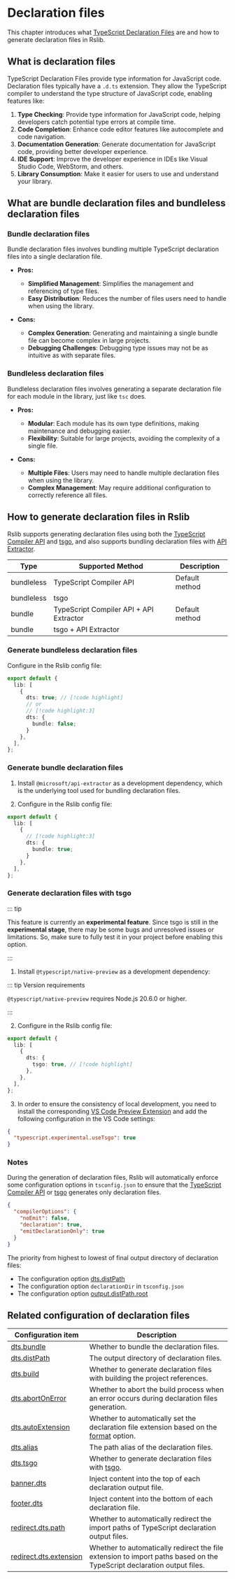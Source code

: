 # Declaration files

This chapter introduces what [TypeScript Declaration Files](https://www.typescriptlang.org/docs/handbook/declaration-files/introduction.html) are and how to generate declaration files in Rslib.

## What is declaration files

TypeScript Declaration Files provide type information for JavaScript code. Declaration files typically have a `.d.ts` extension. They allow the TypeScript compiler to understand the type structure of JavaScript code, enabling features like:

1. **Type Checking**: Provide type information for JavaScript code, helping developers catch potential type errors at compile time.
2. **Code Completion**: Enhance code editor features like autocomplete and code navigation.
3. **Documentation Generation**: Generate documentation for JavaScript code, providing better developer experience.
4. **IDE Support**: Improve the developer experience in IDEs like Visual Studio Code, WebStorm, and others.
5. **Library Consumption**: Make it easier for users to use and understand your library.

## What are bundle declaration files and bundleless declaration files

### Bundle declaration files

Bundle declaration files involves bundling multiple TypeScript declaration files into a single declaration file.

- **Pros:**
  - **Simplified Management**: Simplifies the management and referencing of type files.
  - **Easy Distribution**: Reduces the number of files users need to handle when using the library.

- **Cons:**
  - **Complex Generation**: Generating and maintaining a single bundle file can become complex in large projects.
  - **Debugging Challenges**: Debugging type issues may not be as intuitive as with separate files.

### Bundleless declaration files

Bundleless declaration files involves generating a separate declaration file for each module in the library, just like `tsc` does.

- **Pros:**
  - **Modular**: Each module has its own type definitions, making maintenance and debugging easier.
  - **Flexibility**: Suitable for large projects, avoiding the complexity of a single file.

- **Cons:**
  - **Multiple Files**: Users may need to handle multiple declaration files when using the library.
  - **Complex Management**: May require additional configuration to correctly reference all files.

## How to generate declaration files in Rslib

Rslib supports generating declaration files using both the [TypeScript Compiler API](https://github.com/microsoft/TypeScript/wiki/Using-the-Compiler-API) and [tsgo](https://github.com/microsoft/typescript-go), and also supports bundling declaration files with [API Extractor](https://api-extractor.com/).

| Type       | Supported Method                        | Description    |
| ---------- | --------------------------------------- | -------------- |
| bundleless | TypeScript Compiler API                 | Default method |
| bundleless | tsgo                                    |                |
| bundle     | TypeScript Compiler API + API Extractor | Default method |
| bundle     | tsgo + API Extractor                    |                |

### Generate bundleless declaration files

Configure in the Rslib config file:

```ts title="rslib.config.ts"
export default {
  lib: [
    {
      dts: true; // [!code highlight]
      // or
      // [!code highlight:3]
      dts: {
        bundle: false;
      }
    },
  ],
};
```

### Generate bundle declaration files

1. Install `@microsoft/api-extractor` as a development dependency, which is the underlying tool used for bundling declaration files.


<PackageManagerTabs command="add @microsoft/api-extractor -D" />

2. Configure in the Rslib config file:

```ts title="rslib.config.ts"
export default {
  lib: [
    {
      // [!code highlight:3]
      dts: {
        bundle: true;
      }
    },
  ],
};
```

### Generate declaration files with tsgo

::: tip

This feature is currently an **experimental feature**. Since tsgo is still in the **experimental stage**, there may be some bugs and unresolved issues or limitations. So, make sure to fully test it in your project before enabling this option.

:::

1. Install `@typescript/native-preview` as a development dependency:

<PackageManagerTabs command="add @typescript/native-preview -D" />

::: tip Version requirements

`@typescript/native-preview` requires Node.js 20.6.0 or higher.

:::

2. Configure in the Rslib config file:

```ts title="rslib.config.ts"
export default {
  lib: [
    {
      dts: {
        tsgo: true, // [!code highlight]
      },
    },
  ],
};
```

3. In order to ensure the consistency of local development, you need to install the corresponding [VS Code Preview Extension](https://marketplace.visualstudio.com/items?itemName=TypeScriptTeam.native-preview) and add the following configuration in the VS Code settings:

```json
{
  "typescript.experimental.useTsgo": true
}
```

### Notes

During the generation of declaration files, Rslib will automatically enforce some configuration options in `tsconfig.json` to ensure that the [TypeScript Compiler API](https://github.com/microsoft/TypeScript/wiki/Using-the-Compiler-API) or [tsgo](https://github.com/microsoft/typescript-go) generates only declaration files.

```json
{
  "compilerOptions": {
    "noEmit": false,
    "declaration": true,
    "emitDeclarationOnly": true
  }
}
```

The priority from highest to lowest of final output directory of declaration files:

- The configuration option [dts.distPath](/config/lib/dts#dtsdistpath)
- The configuration option `declarationDir` in `tsconfig.json`
- The configuration option [output.distPath.root](/config/rsbuild/output#outputdistpath)

## Related configuration of declaration files

| Configuration item                                                  | Description                                                                                                            |
| ------------------------------------------------------------------- | ---------------------------------------------------------------------------------------------------------------------- |
| [dts.bundle](/config/lib/dts#dtsbundle)                             | Whether to bundle the declaration files.                                                                               |
| [dts.distPath](/config/lib/dts#dtsdistpath)                         | The output directory of declaration files.                                                                             |
| [dts.build](/config/lib/dts#dtsbuild)                               | Whether to generate declaration files with building the project references.                                            |
| [dts.abortOnError](/config/lib/dts#dtsabortonerror)                 | Whether to abort the build process when an error occurs during declaration files generation.                           |
| [dts.autoExtension](/config/lib/dts#dtsautoextension)               | Whether to automatically set the declaration file extension based on the [format](/config/lib/format) option.          |
| [dts.alias](/config/lib/dts#dtsalias)                               | The path alias of the declaration files.                                                                               |
| [dts.tsgo](/config/lib/dts#dtstsgo)                                 | Whether to generate declaration files with [tsgo](https://github.com/microsoft/TypeScript/pull/48729).                 |
| [banner.dts](/config/lib/banner#bannerdts)                          | Inject content into the top of each declaration output file.                                                           |
| [footer.dts](/config/lib/footer#footerdts)                          | Inject content into the bottom of each declaration file.                                                               |
| [redirect.dts.path](/config/lib/redirect#redirectdtspath)           | Whether to automatically redirect the import paths of TypeScript declaration output files.                             |
| [redirect.dts.extension](/config/lib/redirect#redirectdtsextension) | Whether to automatically redirect the file extension to import paths based on the TypeScript declaration output files. |
